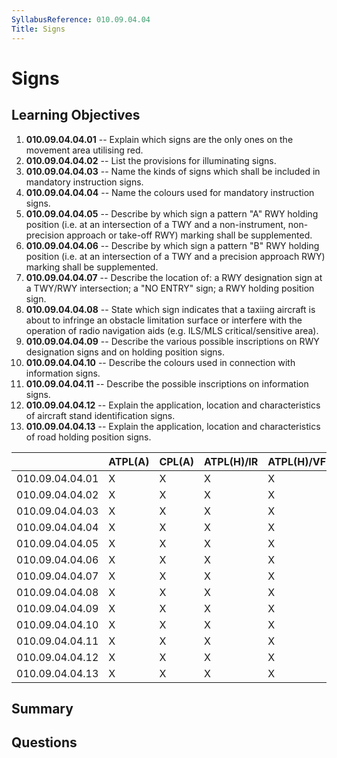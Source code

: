 ```yaml
---
SyllabusReference: 010.09.04.04
Title: Signs
---
```


# Signs

## Learning Objectives

1. **010.09.04.04.01** -- Explain which signs are the only ones on the movement
   area utilising red.
2. **010.09.04.04.02** -- List the provisions for illuminating signs.
3. **010.09.04.04.03** -- Name the kinds of signs which shall be included in
   mandatory instruction signs.
4. **010.09.04.04.04** -- Name the colours used for mandatory instruction signs.
5. **010.09.04.04.05** -- Describe by which sign a pattern "A" RWY holding
   position (i.e. at an intersection of a TWY and a non-instrument,
   non-precision approach or take-off RWY) marking shall be supplemented.
6. **010.09.04.04.06** -- Describe by which sign a pattern "B" RWY holding
   position (i.e. at an intersection of a TWY and a precision approach RWY)
   marking shall be supplemented.
7. **010.09.04.04.07** -- Describe the location of: a RWY designation sign at a
   TWY/RWY intersection; a "NO ENTRY" sign; a RWY holding position sign.
8. **010.09.04.04.08** -- State which sign indicates that a taxiing aircraft is
   about to infringe an obstacle limitation surface or interfere with the
   operation of radio navigation aids (e.g. ILS/MLS critical/sensitive area).
9. **010.09.04.04.09** -- Describe the various possible inscriptions on RWY
   designation signs and on holding position signs.
10. **010.09.04.04.10** -- Describe the colours used in connection with
    information signs.
11. **010.09.04.04.11** -- Describe the possible inscriptions on information
    signs.
12. **010.09.04.04.12** -- Explain the application, location and characteristics
    of aircraft stand identification signs.
13. **010.09.04.04.13** -- Explain the application, location and characteristics
    of road holding position signs.

|                 | ATPL(A) | CPL(A) | ATPL(H)/IR | ATPL(H)/VFR | CPL(H) | IR  | CBIR(A) |
| --------------- | ------- | ------ | ---------- | ----------- | ------ | --- | ------- |
| 010.09.04.04.01 | X       | X      | X          | X           | X      | X   | X       |
| 010.09.04.04.02 | X       | X      | X          | X           | X      | X   | X       |
| 010.09.04.04.03 | X       | X      | X          | X           | X      | X   | X       |
| 010.09.04.04.04 | X       | X      | X          | X           | X      | X   | X       |
| 010.09.04.04.05 | X       | X      | X          | X           | X      | X   | X       |
| 010.09.04.04.06 | X       | X      | X          | X           | X      | X   | X       |
| 010.09.04.04.07 | X       | X      | X          | X           | X      | X   | X       |
| 010.09.04.04.08 | X       | X      | X          | X           | X      | X   | X       |
| 010.09.04.04.09 | X       | X      | X          | X           | X      | X   | X       |
| 010.09.04.04.10 | X       | X      | X          | X           | X      | X   | X       |
| 010.09.04.04.11 | X       | X      | X          | X           | X      | X   | X       |
| 010.09.04.04.12 | X       | X      | X          | X           | X      | X   | X       |
| 010.09.04.04.13 | X       | X      | X          | X           | X      | X   | X       |

## Summary

## Questions
